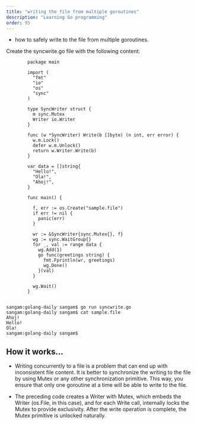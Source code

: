 ```yaml
---
title: "writing the file from multiple goroutines"
description: "Learning Go programming"
order: 95
---
```




 - how to safely write to the file from multiple goroutines.

Create the syncwrite.go file with the following content:
```
        package main

        import (
          "fmt"
          "io"
          "os"
          "sync"
        )

        type SyncWriter struct {
          m sync.Mutex
          Writer io.Writer
        }

        func (w *SyncWriter) Write(b []byte) (n int, err error) {
          w.m.Lock()
          defer w.m.Unlock()
          return w.Writer.Write(b)
        }

        var data = []string{
          "Hello!",
          "Ola!",
          "Ahoj!",
        }

        func main() {

          f, err := os.Create("sample.file")
          if err != nil {
            panic(err)
          }

          wr := &SyncWriter{sync.Mutex{}, f}
          wg := sync.WaitGroup{}
          for _, val := range data {
            wg.Add(1)
            go func(greetings string) {
              fmt.Fprintln(wr, greetings)
              wg.Done()
            }(val)
          }

          wg.Wait()
        }


```

```
sangam:golang-daily sangam$ go run syncwrite.go
sangam:golang-daily sangam$ cat sample.file 
Ahoj!
Hello!
Ola!
sangam:golang-daily sangam$ 

```

## How it works...

- Writing concurrently to a file is a problem that can end up with inconsistent file content. It is better to synchronize the writing to the file by using Mutex or any other synchronization primitive. This way, you ensure that only one goroutine at a time will be able to write to the file. 

- The preceding code creates a Writer with Mutex, which embeds the Writer (os.File, in this case), and for each Write call, internally locks the Mutex to provide exclusivity. After the write operation is complete, the Mutex primitive is unlocked naturally.
